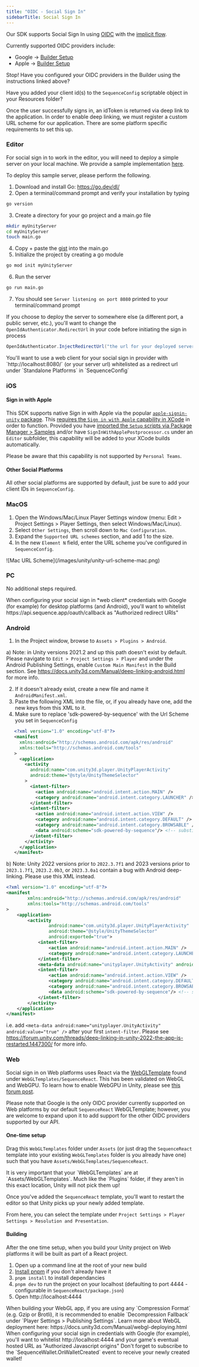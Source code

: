 ---
title: "OIDC - Social Sign In"
sidebarTitle: Social Sign In
---

Our SDK supports Social Sign In using [OIDC](https://openid.net/developers/how-connect-works/) with the [implicit flow](https://auth0.com/docs/authenticate/login/oidc-conformant-authentication/oidc-adoption-implicit-flow).

Currently supported OIDC providers include:
- Google -> [Builder Setup](/solutions/builder/embedded-wallet/google-configuration)
- Apple -> [Builder Setup](/solutions/builder/embedded-wallet/apple-configuration)

<Warning>
Stop! Have you configured your OIDC providers in the Builder using the instructions linked above?

Have you added your client id(s) to the `SequenceConfig` scriptable object in your Resources folder?
</Warning>

Once the user successfully signs in, an idToken is returned via deep link to the application.
In order to enable deep linking, we must register a custom URL scheme for our application. There are some platform specific requirements to set this up.

### Editor

For social sign in to work in the editor, you will need to deploy a simple server on your local machine. We provide a sample implementation [here](https://gist.github.com/BellringerQuinn/d012cd29eb9e756fe3555d4d03b001b2).

To deploy this sample server, please perform the following.

1. Download and install Go: https://go.dev/dl/
2. Open a terminal/command prompt and verify your installation by typing

```sh
go version
```

3. Create a directory for your go project and a main.go file

```sh
mkdir myUnityServer
cd myUnityServer
touch main.go
```

4. Copy + paste the [gist](https://gist.github.com/BellringerQuinn/d012cd29eb9e756fe3555d4d03b001b2) into the main.go
5. Initialize the project by creating a go module

```sh
go mod init myUnityServer
```

6. Run the server

```sh
go run main.go
```

7. You should see `Server listening on port 8080` printed to your terminal/command prompt

If you choose to deploy the server to somewhere else (a different port, a public server, etc.), you'll want to change the `OpenIdAuthenticator.RedirectUrl` in your code before initiating the sign in process

```csharp
OpenIdAuthenticator.InjectRedirectUrl("the url for your deployed server");
```

<Note>
You'll want to use a web client for your social sign in provider with `http://localhost:8080/` (or your server url) whitelisted as a redirect url under `Standalone Platforms` in `SequenceConfig`
</Note>

### iOS

#### Sign in with Apple

This SDK supports native Sign in with Apple via the popular [`apple-signin-unity` package](https://github.com/lupidan/apple-signin-unity). This [requires the `Sign in with Apple` capability in XCode](https://developer.apple.com/documentation/xcode/configuring-sign-in-with-apple#Add-the-Sign-in-with-Apple-capability-to-your-app) in order to function. Provided you have [imported the `Setup` scripts via Package Manager > Samples](https://docs.sequence.xyz/sdk/unity/installation#package-manager---recommended) and/or have `SignInWithApplePostprocessor.cs` under an `Editor` subfolder, this capability will be added to your XCode builds automatically.

Please be aware that this capability is not supported by `Personal Teams`.

#### Other Social Platforms

All other social platforms are supported by default, just be sure to add your client IDs in `SequenceConfig`.

### MacOS

1. Open the Windows/Mac/Linux Player Settings window (menu: Edit > Project Settings > Player Settings, then select Windows/Mac/Linux).
2. Select `Other Settings`, then scroll down to `Mac Configuration`.
3. Expand the `Supported URL schemes` section, and add 1 to the size.
4. In the new `Element N` field, enter the URL scheme you've configured in `SequenceConfig`.

<Frame>
  ![Mac URL Scheme](/images/unity/unity-url-scheme-mac.png)
</Frame>

### PC

No additional steps required.

<Tip>
When configuring your social sign in *web client* credentials with Google (for example) for desktop platforms (and Android), you'll want to whitelist https://api.sequence.app/oauth/callback as "Authorized redirect URIs"
</Tip>

### Android

1. In the Project window, browse to `Assets > Plugins > Android`.

a) Note: in Unity versions 2021.2 and up this path doesn't exist by default. Please navigate to `Edit > Project Settings > Player` and under the Android Publishing Settings, enable `Custom Main Manifest` in the Build section. See https://docs.unity3d.com/Manual/deep-linking-android.html for more info.

2. If it doesn't already exist, create a new file and name it `AndroidManifest.xml`.
3. Paste the following XML into the file, or, if you already have one, add the new keys from this XML to it.
4. Make sure to replace 'sdk-powered-by-sequence' with the Url Scheme you set in `SequenceConfig`

```xml
   <?xml version="1.0" encoding="utf-8"?>
   <manifest
     xmlns:android="http://schemas.android.com/apk/res/android"
     xmlns:tools="http://schemas.android.com/tools"
   >
     <application>
       <activity
         android:name="com.unity3d.player.UnityPlayerActivity"
         android:theme="@style/UnityThemeSelector"
       >
         <intent-filter>
           <action android:name="android.intent.action.MAIN" />
           <category android:name="android.intent.category.LAUNCHER" />
         </intent-filter>
         <intent-filter>
           <action android:name="android.intent.action.VIEW" />
           <category android:name="android.intent.category.DEFAULT" />
           <category android:name="android.intent.category.BROWSABLE" />
           <data android:scheme="sdk-powered-by-sequence"/> <!-- substitute 'sdk-powered-by-sequence' with the Url Scheme you set in `SequenceConfig` -->
         </intent-filter>
       </activity>
     </application>
   </manifest>
```

b) Note: Unity 2022 versions prior to `2022.3.7f1` and 2023 versions prior to `2023.1.7f1`, `2023.2.0b3`, or `2023.3.0a1` contain a bug with Android deep-linking. Please use this XML instead.

```xml
<?xml version="1.0" encoding="utf-8"?>
<manifest
        xmlns:android="http://schemas.android.com/apk/res/android"
        xmlns:tools="http://schemas.android.com/tools"
>
    <application>
        <activity
                android:name="com.unity3d.player.UnityPlayerActivity"
                android:theme="@style/UnityThemeSelector"
                android:exported="true">
            <intent-filter>
                <action android:name="android.intent.action.MAIN" />
                <category android:name="android.intent.category.LAUNCHER" />
            </intent-filter>
            <meta-data android:name="unityplayer.UnityActivity" android:value="true" />
            <intent-filter>
                <action android:name="android.intent.action.VIEW" />
                <category android:name="android.intent.category.DEFAULT" />
                <category android:name="android.intent.category.BROWSABLE" />
                <data android:scheme="sdk-powered-by-sequence"/> <!-- substitute 'sdk-powered-by-sequence' with the Url Scheme you set in `SequenceConfig` -->
            </intent-filter>
        </activity>
    </application>
</manifest>
```

i.e. add `<meta-data android:name="unityplayer.UnityActivity" android:value="true" />` after your first `intent-filter`. Please see https://forum.unity.com/threads/deep-linking-in-unity-2022-the-app-is-restarted.1447300/ for more info.

### Web

Social sign in on Web platforms uses React via the [WebGLTemplate](https://docs.unity3d.com/Manual/webgl-templates.html) found under `WebGLTemplates/SequenceReact`. This has been validated on WebGL and WebGPU. To learn how to enable WebGPU in Unity, please see [this forum post](https://forum.unity.com/threads/early-access-to-the-new-webgpu-backend-in-unity-2023-3.1516621/).


Please note that Google is the only OIDC provider currently supported on Web platforms by our default `SequenceReact` WebGLTemplate; however, you are welcome to expand upon it to add support for the other OIDC providers supported by our API.


#### One-time setup

Drag this `WebGLTemplates` folder under `Assets` (or just drag the `SequenceReact` template into your existing `WebGLTemplates` folder is you already have one) such that you have `Assets/WebGLTemplates/SequenceReact`.

<Warning>
It is very important that your `WebGLTemplates` are at `Assets/WebGLTemplates`. Much like the `Plugins` folder, if they aren't in this exact location, Unity will not pick them up!
</Warning>

Once you've added the `SequenceReact` template, you'll want to restart the editor so that Unity picks up your newly added template.

From here, you can select the template under `Project Settings > Player Settings > Resolution and Presentation`.

#### Building

After the one time setup, when you build your Unity project on Web platforms it will be built as part of a React project.

1. Open up a command line at the root of your new build
2. [Install pnpm](https://pnpm.io/installation) if you don't already have it
3. `pnpm install` to install dependancies
4. `pnpm dev` to run the project on your localhost (defaulting to port 4444 - configurable in `SequenceReact/package.json`)
5. Open http://localhost:4444

<Warning>
When building your WebGL app, if you are using any `Compression Format` (e.g. Gzip or Brotli), it is recommended to enable `Decompression Fallback` under `Player Settings > Publishing Settings`. Learn more about WebGL deployment here: https://docs.unity3d.com/Manual/webgl-deploying.html
</Warning>

<Tip>
When configuring your social sign in credentials with Google (for example), you'll want to whitelist http://localhost:4444 and your game's eventual hosted URL as "Authorized Javascript origins"
</Tip>

<Tip>
Don't forget to subscribe to the `SequenceWallet.OnWalletCreated` event to receive your newly created wallet!
</Tip>